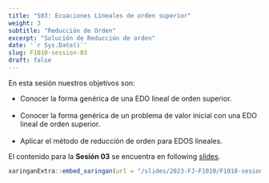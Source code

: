 ---
title: "S03: Ecuaciones Líneales de orden superior"
weight: 3
subtitle: "Reducción de Orden"
excerpt: "Solución de Reducción de orden"
date: '`r Sys.Date()`'
slug: F1010-session-03
draft: false
---

En esta sesión nuestros objetivos son:

* Conocer la forma genérica de una EDO lineal de orden superior. <br/><br/>
* Conocer la forma genérica de un problema de valor inicial con una EDO lineal de orden superior. <br/><br/>
* Aplicar el método de reducción de orden para EDOS lineales. 

El contenido para la **Sesión 03** se encuentra en following [slides](/slides/2023-FJ-F1010/F1010-sesion-03).

```{r embed-xaringan, echo=FALSE}
xaringanExtra::embed_xaringan(url = "/slides/2023-FJ-F1010/F1010-sesion-03", ratio = "4:3")
```